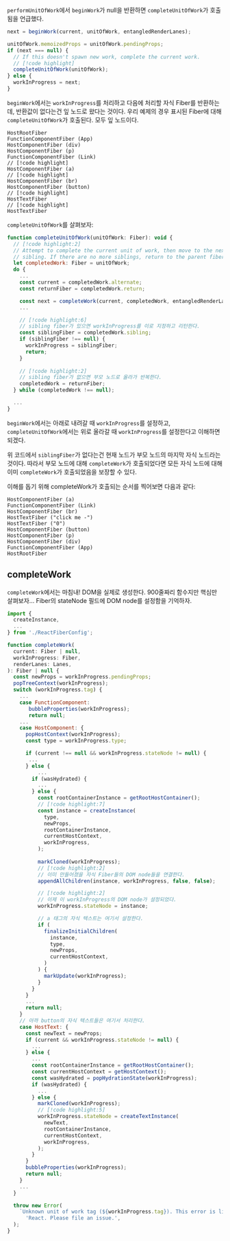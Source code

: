 
`performUnitOfWork`에서 `beginWork`가 null을 반환하면 `completeUnitOfWork`가 호출됨을 언급했다. 

```js
next = beginWork(current, unitOfWork, entangledRenderLanes);

unitOfWork.memoizedProps = unitOfWork.pendingProps;
if (next === null) {
  // If this doesn't spawn new work, complete the current work.
  // [!code highlight]
  completeUnitOfWork(unitOfWork);
} else {
  workInProgress = next;
}
```

`beginWork`에서는 `workInProgress`를 처리하고 다음에 처리할 자식 Fiber를 반환하는데, 반환값이 없다는건 잎 노드로 왔다는 것이다. 우리 예제의 경우 표시된 Fiber에 대해 `completeUnitOfWork`가 호출된다. 모두 잎 노드이다.

```text
HostRootFiber
FunctionComponentFiber (App)
HostComponentFiber (div)
HostComponentFiber (p)
FunctionComponentFiber (Link)
// [!code highlight]
HostComponentFiber (a)
// [!code highlight]
HostComponentFiber (br)
HostComponentFiber (button)
// [!code highlight]
HostTextFiber 
// [!code highlight]
HostTextFiber 
```

`completeUnitOfWork`를 살펴보자:

```js
function completeUnitOfWork(unitOfWork: Fiber): void {
  // [!code highlight:2]
  // Attempt to complete the current unit of work, then move to the next
  // sibling. If there are no more siblings, return to the parent fiber.
  let completedWork: Fiber = unitOfWork;
  do {
    ...
    const current = completedWork.alternate;
    const returnFiber = completedWork.return;

    const next = completeWork(current, completedWork, entangledRenderLanes);
    ...

    // [!code highlight:6]
    // sibling fiber가 있으면 workInProgress를 이로 지정하고 리턴한다.
    const siblingFiber = completedWork.sibling;
    if (siblingFiber !== null) {
      workInProgress = siblingFiber;
      return;
    }
    
    // [!code highlight:2]
    // sibling fiber가 없으면 부모 노드로 올라가 반복한다.
    completedWork = returnFiber;
  } while (completedWork !== null);

  ...
}
```

`beginWork`에서는 아래로 내려갈 때 `workInProgress`를 설정하고, `completeUnitOfWork`에서는 위로 올라갈 때 `workInProgress`를 설정한다고 이해하면 되겠다.

위 코드에서 `siblingFiber`가 없다는건 현재 노드가 부모 노드의 마지막 자식 노드라는 것이다. 따라서 부모 노드에 대해 `completeWork`가 호출되었다면 모든 자식 노드에 대해 이미 `completeWork`가 호출되었음을 보장할 수 있다.

이해를 돕기 위해 completeWork가 호출되는 순서를 찍어보면 다음과 같다:

```
HostComponentFiber (a)
FunctionComponentFiber (Link)
HostComponentFiber (br)
HostTextFiber ("click me -")
HostTextFiber ("0")
HostComponentFiber (button)
HostComponentFiber (p)
HostComponentFiber (div)
FunctionComponentFiber (App)
HostRootFiber
```

## completeWork

`completeWork`에서는 마침내! DOM을 실제로 생성한다. 900줄짜리 함수지만 핵심만 살펴보자... Fiber의 stateNode 필드에 DOM node를 설정함을 기억하자.

```js
import {
  createInstance,
  ...
} from './ReactFiberConfig';

function completeWork(
  current: Fiber | null,
  workInProgress: Fiber,
  renderLanes: Lanes,
): Fiber | null {
  const newProps = workInProgress.pendingProps;
  popTreeContext(workInProgress);
  switch (workInProgress.tag) {
    ...
    case FunctionComponent:
       bubbleProperties(workInProgress);
       return null;
    ...
    case HostComponent: {
      popHostContext(workInProgress);
      const type = workInProgress.type;

      if (current !== null && workInProgress.stateNode != null) {
       ...
      } else {
          ...
        if (wasHydrated) {
          ...
        } else {
          const rootContainerInstance = getRootHostContainer();
          // [!code highlight:7]
          const instance = createInstance(
            type,
            newProps,
            rootContainerInstance,
            currentHostContext,
            workInProgress,
          );
          
          markCloned(workInProgress);
          // [!code highlight:2]
          // 이미 만들어졌을 자식 Fiber들의 DOM node들을 연결한다.
          appendAllChildren(instance, workInProgress, false, false);

          // [!code highlight:2]
          // 이제 이 workInProgress의 DOM node가 설정되었다.
          workInProgress.stateNode = instance;

          // a 태그의 자식 텍스트는 여기서 설정한다.
          if (
            finalizeInitialChildren(
              instance,
              type,
              newProps,
              currentHostContext,
            )
          ) {
            markUpdate(workInProgress);
          }
        }
      }
      ...
      return null;
    }
    // 아까 button의 자식 텍스트들은 여기서 처리한다.
    case HostText: {
      const newText = newProps;
      if (current && workInProgress.stateNode != null) {
        ...
      } else {
        ...
        const rootContainerInstance = getRootHostContainer();
        const currentHostContext = getHostContext();
        const wasHydrated = popHydrationState(workInProgress);
        if (wasHydrated) {
          ...
        } else {
          markCloned(workInProgress);
          // [!code highlight:5]
          workInProgress.stateNode = createTextInstance(
            newText,
            rootContainerInstance,
            currentHostContext,
            workInProgress,
          );
        }
      }
      bubbleProperties(workInProgress);
      return null;
    }
    ...
  }

  throw new Error(
    `Unknown unit of work tag (${workInProgress.tag}). This error is likely caused by a bug in ` +
      'React. Please file an issue.',
  );
}
```